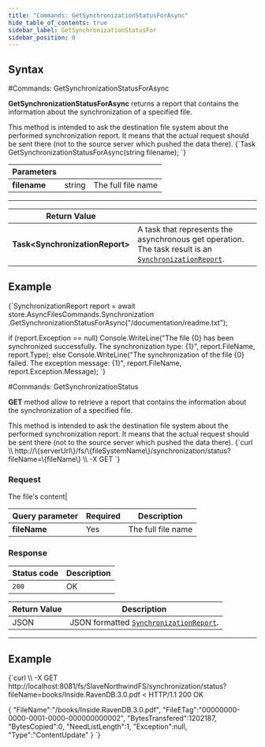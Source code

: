 ---
title: "Commands: GetSynchronizationStatusForAsync"
hide_table_of_contents: true
sidebar_label: GetSynchronizationStatusFor
sidebar_position: 0
---




## Syntax
<LanguageSwitcher supportedLanguages={supportedLanguages} />
<LanguageContent language="csharp">
#Commands: GetSynchronizationStatusForAsync

**GetSynchronizationStatusForAsync** returns a report that contains the information about the synchronization of a specified file.

<Admonition type="info" title="The actual server to ask" id="the-actual-server-to-ask" href="#the-actual-server-to-ask">
This method is intended to ask the destination file system about the performed synchronization report. It means that the actual request should be sent there (not to the source server which pushed the data there).
</Admonition>



<TabItem value="get_sync_status_1" label="get_sync_status_1">
<CodeBlock language="csharp">
{`Task<SynchronizationReport> GetSynchronizationStatusForAsync(string filename);
`}
</CodeBlock>
</TabItem>

| Parameters | | |
| ------------- | ------------- | ----- |
| **filename** | string | The full file name |

---

| Return Value | |
| ------------- | ------------- |
| **Task&lt;SynchronizationReport&gt;** | A task that represents the asynchronous get operation. The task result is an [`SynchronizationReport`](../../../../../glossary/synchronization-report.mdx). |

## Example

<TabItem value="get_sync_status_2" label="get_sync_status_2">
<CodeBlock language="csharp">
{`SynchronizationReport report = await store.AsyncFilesCommands.Synchronization
	.GetSynchronizationStatusForAsync("/documentation/readme.txt");

if (report.Exception == null)
	Console.WriteLine("The file \{0\} has been synchronized successfully. The synchronization type: \{1\}",
		report.FileName, report.Type);
else
	Console.WriteLine("The synchronization of the file \{0\} failed. The exception message: \{1\}", 
		report.FileName, report.Exception.Message);
`}
</CodeBlock>
</TabItem>

</LanguageContent>
<LanguageContent language="http">
#Commands: GetSynchronizationStatus

**GET** method allow to retrieve a report that contains the information about the synchronization of a specified file.

<Admonition type="info" title="The actual server to ask" id="the-actual-server-to-ask" href="#the-actual-server-to-ask">
This method is intended to ask the destination file system about the performed synchronization report. It means that the actual request should be sent there (not to the source server which pushed the data there).
</Admonition>



<TabItem value="json" label="json">
<CodeBlock language="json">
{`curl \\
	http://\{serverUrl\}/fs/\{fileSystemName\}/synchronization/status?fileName=\{fileName\} \\
	-X GET 
`}
</CodeBlock>
</TabItem>

### Request
The file's content|

| Query parameter | Required | Description |
| ------------- | -- | ---- |
| **fileName** | Yes | The full file name |


### Response

| Status code | Description |
| ----------- | - |
| `200` | OK |

| Return Value | Description |
| ------------- | ------------- |
| JSON | JSON formatted [`SynchronizationReport`](../../../../../glossary/synchronization-report.mdx). |

---

## Example

<TabItem value="json" label="json">
<CodeBlock language="json">
{`curl \\
	-X GET http://localhost:8081/fs/SlaveNorthwindFS/synchronization/status?fileName=books/Inside.RavenDB.3.0.pdf
< HTTP/1.1 200 OK

\{
    "FileName":"/books/Inside.RavenDB.3.0.pdf",
    "FileETag":"00000000-0000-0001-0000-000000000002",
    "BytesTransfered":1202187,
    "BytesCopied":0,
    "NeedListLength":1,
    "Exception":null,
    "Type":"ContentUpdate"
\}
`}
</CodeBlock>
</TabItem>

</LanguageContent>

<!---

-->